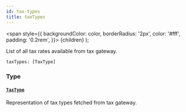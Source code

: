 ```yaml
---
id: tax-types
title: taxTypes
---
```


<span
style={{
      backgroundColor: color,
      borderRadius: '2px',
      color: '#fff',
      padding: '0.2rem',
    }}>
{children}
</span>
);

List of all tax rates available from tax gateway.

```graphql
taxTypes: [TaxType]

```

### Type

#### [`TaxType`](/api-reference/objects/tax-type.mdx)

Representation of tax types fetched from tax gateway.

